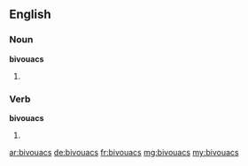 ==English==

===Noun===
'''bivouacs'''

# {{plural of|bivouac}}

===Verb===
'''bivouacs'''

# {{third-person singular of|bivouac}}

[[ar:bivouacs]]
[[de:bivouacs]]
[[fr:bivouacs]]
[[mg:bivouacs]]
[[my:bivouacs]]